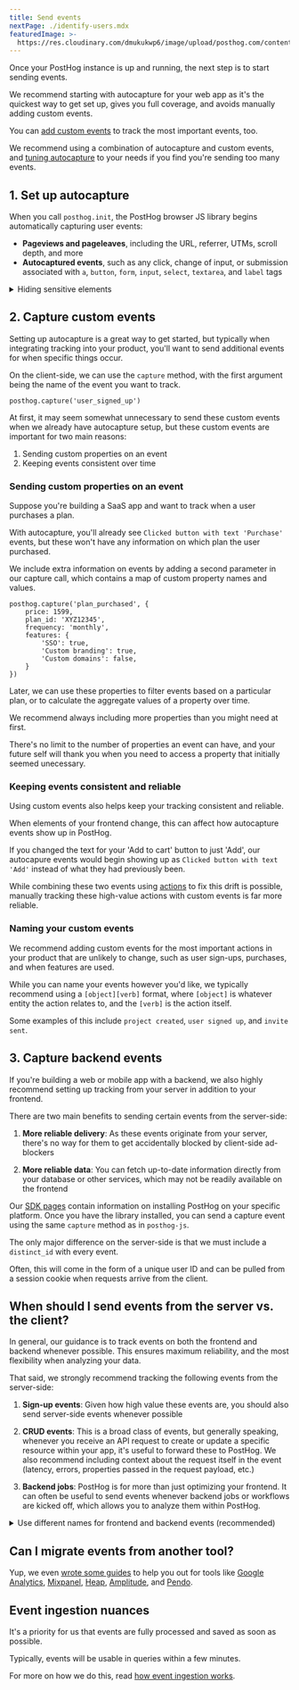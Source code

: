```yaml
---
title: Send events
nextPage: ./identify-users.mdx
featuredImage: >-
  https://res.cloudinary.com/dmukukwp6/image/upload/posthog.com/contents/docs/getting-started/images/docs-send-events.png
---
```



Once your PostHog instance is up and running, the next step is to start sending events.

We recommend starting with autocapture for your web app as it's the quickest way to get set up, gives you full coverage, and avoids manually adding custom events. 

You can [add custom events](#2-capture-custom-events-client) to track the most important events, too. 

We recommend using a combination of autocapture and custom events, and [tuning autocapture](/docs/product-analytics/autocapture#configuring-autocapture) to your needs if you find you're sending too many events.

## 1. Set up autocapture

When you call `posthog.init`, the PostHog browser JS library begins automatically capturing user events:

- **Pageviews and pageleaves**, including the URL, referrer, UTMs, scroll depth, and more
- **Autocaptured events**, such as any click, change of input, or submission associated with `a`, `button`, `form`, `input`, `select`, `textarea`, and `label` tags

<details>
  <summary>Hiding sensitive elements</summary>

  PostHog puts significant effort into ensuring it doesn't capture sensitive data from your website, such as passwords.

  If, however, there are specific elements you want to ensure aren't captured, you can add the `ph-no-capture` class name.

  Including the `ph-no-capture` class will also exclude elements from being shown in session recordings.
</details>

## 2. Capture custom events

Setting up autocapture is a great way to get started, but typically when integrating tracking into your product, you'll want to send additional events for when specific things occur.

On the client-side, we can use the `capture` method, with the first argument being the name of the event you want to track.

<MultiLanguage selector="tabs">

```js-web
posthog.capture('user_signed_up')
```

</MultiLanguage>

At first, it may seem somewhat unnecessary to send these custom events when we already have autocapture setup, but these custom events are important for two main reasons:

1. Sending custom properties on an event
2. Keeping events consistent over time

### Sending custom properties on an event

Suppose you're building a SaaS app and want to track when a user purchases a plan. 

With autocapture, you'll already see `Clicked button with text 'Purchase'` events, but these won't have any information on which plan the user purchased.

We include extra information on events by adding a second parameter in our capture call, which contains a map of custom property names and values.

<MultiLanguage selector="tabs">

```js-web
posthog.capture('plan_purchased', {
    price: 1599,
    plan_id: 'XYZ12345',
    frequency: 'monthly',
    features: {
        'SSO': true,
        'Custom branding': true,
        'Custom domains': false,
    }
})
```

</MultiLanguage>

Later, we can use these properties to filter events based on a particular plan, or to calculate the aggregate values of a property over time.

We recommend always including more properties than you might need at first.

There's no limit to the number of properties an event can have, and your future self will thank you when you need to access a property that initially seemed unecessary.

### Keeping events consistent and reliable

Using custom events also helps keep your tracking consistent and reliable.

When elements of your frontend change, this can affect how autocapture events show up in PostHog.

If you changed the text for your 'Add to cart' button to just 'Add', our autocapure events would begin showing up as `Clicked button with text 'Add'` instead of what they had previously been.

While combining these two events using [actions](/docs/data/actions) to fix this drift is possible, manually tracking these high-value actions with custom events is far more reliable.

### Naming your custom events

We recommend adding custom events for the most important actions in your product that are unlikely to change, such as user sign-ups, purchases, and when features are used. 

While you can name your events however you'd like, we typically recommend using a `[object][verb]` format, where `[object]` is whatever entity the action relates to, and the `[verb]` is the action itself. 

Some examples of this include `project created`, `user signed up`, and `invite sent`.

## 3. Capture backend events

If you're building a web or mobile app with a backend, we also highly recommend setting up tracking from your server in addition to your frontend.

There are two main benefits to sending certain events from the server-side:

1. **More reliable delivery**: As these events originate from your server, there's no way for them to get accidentally blocked by client-side ad-blockers

2. **More reliable data**: You can fetch up-to-date information directly from your database or other services, which may not be readily available on the frontend

Our [SDK pages](/docs/integrate?tab=sdks) contain information on installing PostHog on your specific platform. Once you have the library installed, you can send a capture event using the same `capture` method as in `posthog-js`.

<SendEventBackend />

The only major difference on the server-side is that we must include a `distinct_id` with every event.

Often, this will come in the form of a unique user ID and can be pulled from a session cookie when requests arrive from the client.

## When should I send events from the server vs. the client?

In general, our guidance is to track events on both the frontend and backend whenever possible. This ensures maximum reliability, and the most flexibility when analyzing your data.

That said, we strongly recommend tracking the following events from the server-side:

1. **Sign-up events**: Given how high value these events are, you should also send server-side events whenever possible

2. **CRUD events**: This is a broad class of events, but generally speaking, whenever you receive an API request to create or update a specific resource within your app, it's useful to forward these to PostHog. We also recommend including context about the request itself in the event (latency, errors, properties passed in the request payload, etc.)

3. **Backend jobs**: PostHog is for more than just optimizing your frontend. It can often be useful to send events whenever backend jobs or workflows are kicked off, which allows you to analyze them within PostHog.

<details>
  <summary>Use different names for frontend and backend events (recommended)</summary>

  We recommend using different event names for your backend and frontend events to avoid the chance of duplicate counting. 
  
  Often these should be the CRUD events themselves e.g. `user created` for the backend and `user signed up` for the frontend. Additionally, you can use the `source` property to filter for events from a specific source.
</details>

## Can I migrate events from another tool?

Yup, we even [wrote some guides](/docs/migrate) to help you out for tools like [Google Analytics](/docs/migrate/google-analytics), [Mixpanel](/docs/migrate/mixpanel), [Heap](/docs/migrate/heap), [Amplitude](/docs/migrate/migrate-from-amplitude), and [Pendo](/docs/migrate/pendo).

## Event ingestion nuances

It's a priority for us that events are fully processed and saved as soon as possible. 

Typically, events will be usable in queries within a few minutes. 

For more on how we do this, read [how event ingestion works](/docs/how-posthog-works/ingestion-pipeline).
